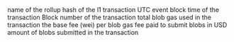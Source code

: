 <ParamField path="name">
name of the rollup
</ParamField>
<ParamField path="hash">
hash of the l1 transaction
</ParamField>
<ParamField path="block_time">
UTC event block time of the transaction
</ParamField>
<ParamField path="block_number">
Block number of the transaction
</ParamField>
<ParamField path="blob_gas_used">
total blob gas used in the transaction
</ParamField>
<ParamField path="blob_base_fee">
the base fee (wei) per blob gas
</ParamField>
<ParamField path="blob_spend">
fee paid to submit blobs in USD
</ParamField>
<ParamField path="blob_count">
amount of blobs submitted in the transaction
</ParamField>
